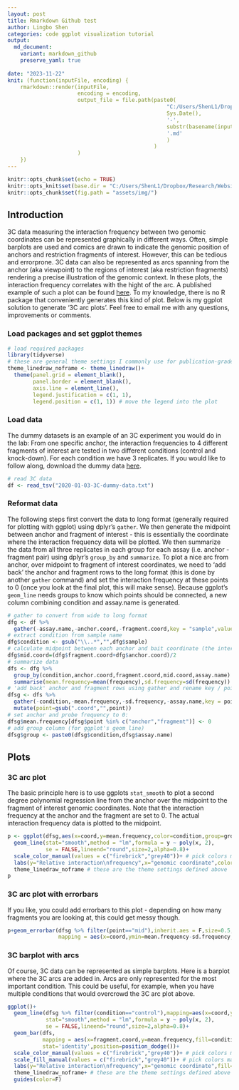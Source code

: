 ```yaml
---
layout: post
title: Rmarkdown Github test
author: Lingbo Shen
categories: code ggplot visualization tutorial
output:
  md_document:
    variant: markdown_github
    preserve_yaml: true
    
date: "2023-11-22"
knit: (function(inputFile, encoding) {
    rmarkdown::render(inputFile,
                      encoding = encoding,
                      output_file = file.path(paste0(
                                                  "C:/Users/ShenL1/Dropbox/Research/Website/lingboshen.github.io/_posts/",
                                                  Sys.Date(),
                                                  '-',
                                                  substr(basename(inputFile), 1, nchar(basename(inputFile)) - 4),
                                                  '.md'
                                                  )
                                              )
                      )
    })
---
```


```r
knitr::opts_chunk$set(echo = TRUE)
knitr::opts_knit$set(base.dir = "C:/Users/ShenL1/Dropbox/Research/Website/lingboshen.github.io/", base.url = "/")
knitr::opts_chunk$set(fig.path = "assets/img/")
```
## Introduction
3C data measuring the interaction frequency between two genomic coordinates can be represented graphically in different ways. Often, simple barplots are used and comics are drawn to indicate the genomic position of anchors and restriction fragments of interest. However, this can be tedious and errorprone.
3C data can also be represented as arcs spanning from the anchor (aka viewpoint) to the regions of interest (aka restriction fragments) rendering a precise illustration of the genomic context. In these plots, the interaction frequency correlates with the hight of the arc. A published example of such a plot can be found [here](https://www.ncbi.nlm.nih.gov/pubmed/26308897).
To my knowledge, there is no R package that conveniently generates this kind of plot. Below is my ggplot solution to generate '3C arc plots'. Feel free to email me with any questions, improvements or comments.

### Load packages and set ggplot themes
```r
# load required packages
library(tidyverse)
# these are general theme settings I commonly use for publication-grade plots
theme_linedraw_noframe <- theme_linedraw()+
  theme(panel.grid = element_blank(),
        panel.border = element_blank(),
        axis.line = element_line(),
        legend.justification = c(1, 1),
        legend.position = c(1, 1)) # move the legend into the plot
```

### Load data
The dummy datasets is an example of an 3C experiment you would do in the lab:
From one specific anchor, the interaction frequencies to 4 different fragments of interest are tested in two different conditions (control and knock-down). For each condition we have 3 replicates.
If you would like to follow along, download the dummy data [here](https://jchellmuth.github.io/downloads/2020-01-03-3C-dummy-data.txt).
```r
# read 3C data
df <- read_tsv("2020-01-03-3C-dummy-data.txt")
```

### Reformat data
The following steps first convert the data to long format (generally required for plotting with ggplot) using dplyr's ``gather``. We then generate the midpoint between anchor and fragment of interest - this is essentially the coordinate where the interaction frequency data will be plotted.
We then summarize the data from all three replicates in each group for each assay (i.e. anchor - fragment pair) using dplyr's ``group_by`` and ``summarize``.
To plot a nice arc from anchor, over midpoint to fragment of interest coordinates, we need to 'add back' the anchor and fragment rows to the long format (this is done by another ``gather`` command) and set the interaction frequency at these points to 0 (once you look at the final plot, this will make sense).
Because ggplot's ``geom_line`` needs groups to know which points should be connected, a new column combining condition and assay.name is generated.
```r
# gather to convert from wide to long format
dfg <- df %>%
  gather(-assay.name,-anchor.coord,-fragment.coord,key = "sample",value = "frequency")
# extract condition from sample name
dfg$condition <- gsub("\\..*","",dfg$sample)
# calculate midpoint between each anchor and bait coordinate (the interaction frequency is going to be plotted over this coordinate)
dfg$mid.coord=(dfg$fragment.coord+dfg$anchor.coord)/2
# summarize data
dfs <- dfg %>%
  group_by(condition,anchor.coord,fragment.coord,mid.coord,assay.name) %>%
  summarise(mean.frequency=mean(frequency),sd.frequency=sd(frequency))
# 'add back' anchor and fragment rows using gather and rename key / points
dfsg <- dfs %>%
  gather(-condition,-mean.frequency,-sd.frequency,-assay.name,key = point,value = coord) %>%
  mutate(point=gsub(".coord","",point))
# set anchor and probe frequency to 0:
dfsg$mean.frequency[dfsg$point %in% c("anchor","fragment")] <- 0
# add group column (for ggplot's geom_line)
dfsg$group <- paste0(dfsg$condition,dfsg$assay.name)
```

## Plots
### 3C arc plot
The basic principle here is to use ggplots ``stat_smooth`` to plot a second degree polynomial regression line from the anchor over the midpoint to the fragment of interest genomic coordinates. Note that the interaction frequency at the anchor and the fragment are set to 0. The actual interaction frequency data is plotted to the midpoint.
```r
p <- ggplot(dfsg,aes(x=coord,y=mean.frequency,color=condition,group=group))+
  geom_line(stat="smooth",method = "lm",formula = y ~ poly(x, 2),
            se = FALSE,lineend="round",size=2,alpha=0.8)+
  scale_color_manual(values = c("firebrick","grey40"))+ # pick colors manually
  labs(y="Relative interaction\nfrequency",x="genomic coordinate",color="")+ # rename axis labels
  theme_linedraw_noframe # these are the theme settings defined above
p
```


### 3C arc plot with errorbars
If you like, you could add errorbars to this plot - depending on how many fragments you are looking at, this could get messy though.
```r
p+geom_errorbar(dfsg %>% filter(point=="mid"),inherit.aes = F,size=0.5,
                mapping = aes(x=coord,ymin=mean.frequency-sd.frequency,ymax=mean.frequency+sd.frequency,color=condition))
```
  
### 3C barplot with arcs
Of course, 3C data can be represented as simple barplots. Here is a barplot where the 3C arcs are added in. Arcs are only represented for the most important condition. This could be useful, for example, when you have multiple conditions that would overcrowd the 3C arc plot above.
```r
ggplot()+
  geom_line(dfsg %>% filter(condition=="control"),mapping=aes(x=coord,y=mean.frequency,color=condition,group=group),
            stat="smooth",method = "lm",formula = y ~ poly(x, 2),
            se = FALSE,lineend="round",size=2,alpha=0.8)+
  geom_bar(dfs,
           mapping = aes(x=fragment.coord,y=mean.frequency,fill=condition),
           stat='identity',position=position_dodge())+
  scale_color_manual(values = c("firebrick","grey40"))+ # pick colors manually
  scale_fill_manual(values = c("firebrick","grey40"))+ # pick colors manually
  labs(y="Relative interaction\nfrequency",x="genomic coordinate",fill="")+ # rename axis labels
  theme_linedraw_noframe+ # these are the theme settings defined above
  guides(color=F)
```
 